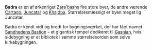 {{title:Badra}}
{{author:Laura Holmegaard}}
{{timestamp:2009-10-22T14:41:05Z}}
{{copyright:Badra}}
'''Badra''' er en af ørkenriget [[Zara'bash|Zara'bashs]] fire store byer, de andre værende [[Cartago]], [[Juncatar]] og [[Khajdba]]. Størrelsesmæssigt er byen meget lig Juncatar.

Badra er kendt vidt og bredt for bygningsværket, der har fået navnet [[Sandhedens Bastion]] – et gigantisk tempel dedikeret til [[Gasnian]], hvis sidebygning er et bibliotek i samme størrelsesorden som selve kirkebygningen.